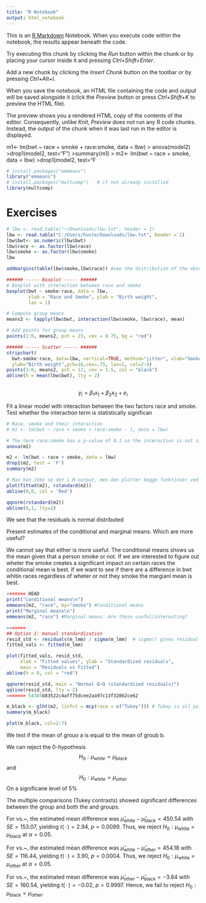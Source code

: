 ```yaml
---
title: "R Notebook"
output: html_notebook
---
```


This is an [R Markdown](http://rmarkdown.rstudio.com) Notebook. When you execute code within the notebook, the results appear beneath the code. 

Try executing this chunk by clicking the *Run* button within the chunk or by placing your cursor inside it and pressing *Ctrl+Shift+Enter*. 

Add a new chunk by clicking the *Insert Chunk* button on the toolbar or by pressing *Ctrl+Alt+I*.

When you save the notebook, an HTML file containing the code and output will be saved alongside it (click the *Preview* button or press *Ctrl+Shift+K* to preview the HTML file).

The preview shows you a rendered HTML copy of the contents of the editor. Consequently, unlike *Knit*, *Preview* does not run any R code chunks. Instead, the output of the chunk when it was last run in the editor is displayed.

m1<- lm(bwt ~ race + smoke + race:smoke, data = lbw)
> anova(model2)
>drop1(model2, test="F")
>summary(m1)
> m2<- lm(bwt ~ race + smoke, data = lbw)
>drop1(model2, test="F

```r
# install.packages("emmeans")
library("emmeans")
# install.packages("multcomp")   # if not already installed
library(multcomp)

```


# Exercises
```r
# lbw <- read.table("~/Downloads/lbw.txt", header = 1)
lbw <- read.table("C:/Users/huste/Downloads/lbw.txt", header = 1)
lbw$bwt<- as.numeric(lbw$bwt)
lbw$race <- as.factor(lbw$race)
lbw$smoke <- as.factor(lbw$smoke)
lbw
```

```r
addmargins(table(lbw$smoke,lbw$race)) #see the distribution of the observations.

###### ----- Boxplot ----- ######
# Boxplot with interaction between race and smoke
boxplot(bwt ~ smoke:race, data = lbw,
        xlab = "Race and Smoke", ylab = "Birth weight",
        las = 1)

# Compute group means
means2 <- tapply(lbw$bwt, interaction(lbw$smoke, lbw$race), mean)

# Add points for group means
points(1:6, means2, pch = 23, cex = 0.75, bg = "red")

###### ----- Scatter ----- ######
stripchart(
  bwt~smoke:race, data=lbw, vertical=TRUE, method="jitter", xlab="Smoke/Race",
  ylab="Birth weight",pch=16,cex=.75, las=1, col=2:4)
points(1:6, means2, pch = 17, cex = 1.5, col = "black")
abline(h = mean(lbw$bwt), lty = 2)



```
$$ y_i = \beta_1 x_1 + \beta_2 x_2 + e_i $$

Fit a linear model with interaction between the two factors race and
smoke. Test whether the interaction term is statistically significan
```r
# Race, smoke and their interaction
# m1 <- lm(bwt ~ race + smoke + race:smoke - 1, data = lbw)

# The term race:smoke has a p-value of 0.1 so the interaction is not significant
anova(m1)

m2 <- lm(bwt ~ race + smoke, data = lbw)
drop1(m2, test = 'F')
summary(m2)

```

```r
# Man kan ikke se det i R-output, men den plotter begge funktioner ved siden af hindanden når man har knit'et
plot(fitted(m2), rstandard(m2))
abline(0,0, col = 'Red')

qqnorm(rstandard(m2))
abline(0,1, lty=2)
```

We see that the residuals is normal distributed


Present estimates of the conditional and marginal means. Which are
more useful?

We cannot say that either is more useful. The conditional means shows us the mean given that a person smoke or not. 
If we are interested to figure out wheter the smoke creates a significant impact on certain races the conditional mean is best.
if we want to see if there are a difference in bwt whitin races regardless of wheter or not they smoke the margianl mean is best.

```r
<<<<<<< HEAD
print("Conditional means\n")
emmeans(m2, "race", by="smoke") #Conditional means
print("Marginal means\n")
emmeans(m2, "race") #Marginal means. Are these useful/interesting?

=======
## Option 1: manual standardization
resid_std <- residuals(m_lmm) / sigma(m_lmm)  # sigma() gives residual SD
fitted_vals <- fitted(m_lmm)

plot(fitted_vals, resid_std,
     xlab = "Fitted values", ylab = "Standardized residuals",
     main = "Residuals vs Fitted")
abline(h = 0, col = "red")

qqnorm(resid_std, main = "Normal Q–Q (standardized residuals)")
qqline(resid_std, lty = 2)
>>>>>>> 54385b83522c4aff75dcee2aa97c13f32862ce62

```
```r
m_black <- glht(m2, linfct = mcp(race = c("Tukey"))) # Tukey is all pairwise race comparisons
summary(m_black)

plot(m_black, col=2:7)
```
We test if the mean of grouo a is equal to the mean of groub b.

We can reject the 0-hypothesis 
$$ H_0: \mu_{white} = \mu_{black} $$
and
$$ H_0: \mu_{white} = \mu_{other} $$
On a significane level of 5%


The multiple comparisons (Tukey contrasts) showed significant differences between
the \textit{white} group and both the \textit{black} and \textit{other} groups. 

For \textit{white} vs.~\textit{black}, the estimated mean difference was 
$\hat{\mu}_{\text{white}} - \hat{\mu}_{\text{black}} = 450.54$ 
with $SE = 153.07$, yielding $t( \,\cdot\, ) = 2.94$, 
$p = 0.0099$. Thus, we reject 
$H_{0}: \mu_{\text{white}} = \mu_{\text{black}}$ at $\alpha = 0.05$.

For \textit{white} vs.~\textit{other}, the estimated mean difference was 
$\hat{\mu}_{\text{white}} - \hat{\mu}_{\text{other}} = 454.18$ 
with $SE = 116.44$, yielding $t( \,\cdot\, ) = 3.90$, 
$p = 0.0004$. Thus, we reject 
$H_{0}: \mu_{\text{white}} = \mu_{\text{other}}$ at $\alpha = 0.05$.

For \textit{black} vs.~\textit{other}, the estimated mean difference was 
$\hat{\mu}_{\text{other}} - \hat{\mu}_{\text{black}} = -3.64$ 
with $SE = 160.54$, yielding $t( \,\cdot\, ) = -0.02$, 
$p = 0.9997$. Hence, we fail to reject 
$H_{0}: \mu_{\text{black}} = \mu_{\text{other}}$.
